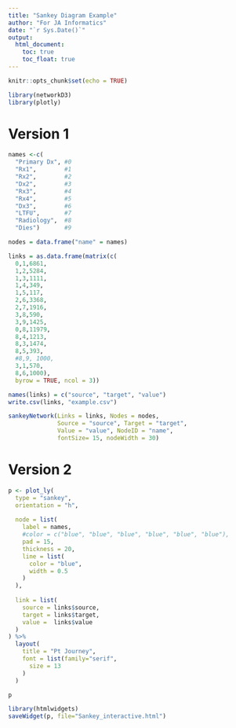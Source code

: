 ```yaml
---
title: "Sankey Diagram Example"
author: "For JA Informatics"
date: "`r Sys.Date()`"
output:
  html_document:
    toc: true
    toc_float: true
---
```


```r
knitr::opts_chunk$set(echo = TRUE)

library(networkD3)
library(plotly)
```

# Version 1

```r
names <-c(
  "Primary Dx", #0
  "Rx1",        #1
  "Rx2",        #2
  "Dx2",        #3
  "Rx3",        #4
  "Rx4",        #5
  "Dx3",        #6
  "LTFU",       #7
  "Radiology",  #8
  "Dies")       #9

nodes = data.frame("name" = names)

links = as.data.frame(matrix(c(
  0,1,6861,
  1,2,5284,
  1,3,1111,
  1,4,349,
  1,5,117,
  2,6,3368,
  2,7,1916,
  3,8,590,
  3,9,1425,
  0,8,11979,
  8,4,1213,
  8,3,1474,
  8,5,393,
  #8,9, 1000, 
  3,1,570,
  8,6,1000),
  byrow = TRUE, ncol = 3))

names(links) = c("source", "target", "value")
write.csv(links, "example.csv")
```

```r

sankeyNetwork(Links = links, Nodes = nodes,
              Source = "source", Target = "target",
              Value = "value", NodeID = "name",
              fontSize= 15, nodeWidth = 30)
```


# Version 2

```r

p <- plot_ly(
  type = "sankey",
  orientation = "h",
  
  node = list(
    label = names,
    #color = c("blue", "blue", "blue", "blue", "blue", "blue"),
    pad = 15,
    thickness = 20,
    line = list(
      color = "blue",
      width = 0.5
    )
  ),
  
  link = list(
    source = links$source,
    target = links$target,
    value =  links$value
  )
) %>% 
  layout(
    title = "Pt Journey",
    font = list(family="serif",
      size = 13
    )
  )


```

```r
p
```


```r
library(htmlwidgets)
saveWidget(p, file="Sankey_interactive.html")
```

